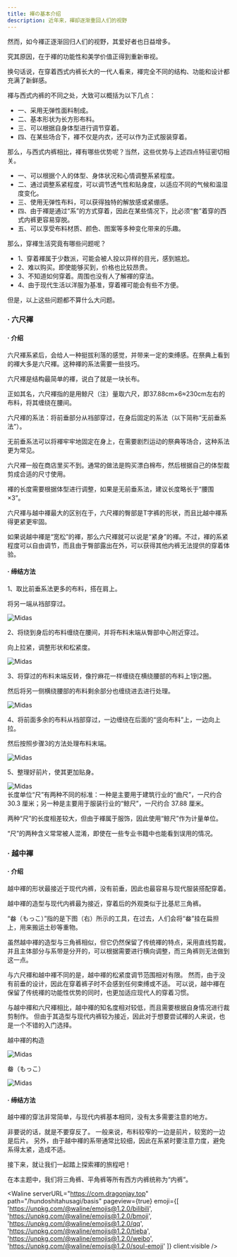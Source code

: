 ```yaml
---
title: 褌の基本介绍
description: 近年来，褌却逐渐重回人们的视野
---
```



然而，如今褌正逐渐回归人们的视野，其爱好者也日益增多。

究其原因，在于褌的功能性和美学价值正得到重新审视。

换句话说，在穿着西式内裤长大的一代人看来，褌完全不同的结构、功能和设计都充满了新鲜感。

褌与西式内裤的不同之处，大致可以概括为以下几点：

- 一、采用无弹性面料制成。
- 二、基本形状为长方形布料。
- 三、可以根据自身体型进行调节穿着。
- 四、在某些场合下，褌不仅是内衣，还可以作为正式服装穿着。

那么，与西式内裤相比，褌有哪些优势呢？当然，这些优势与上述四点特征密切相关。

- 一、可以根据个人的体型、身体状况和心情调整系紧程度。
- 二、通过调整系紧程度，可以调节透气性和贴身度，以适应不同的气候和温湿度变化。
- 三、使用无弹性布料，可以获得独特的解放感或紧绷感。
- 四、由于褌是通过“系”的方式穿着，因此在某些情况下，比必须“套”着穿的西式内裤更容易穿脱。
- 五、可以享受布料材质、颜色、图案等多种变化带来的乐趣。

那么，穿褌生活究竟有哪些问题呢？

- 1、穿着褌属于少数派，可能会被人投以异样的目光，感到尴尬。
- 2、难以购买。即使能够买到，价格也比较昂贵。
- 3、不知道如何穿着。周围也没有人了解褌的穿法。
- 4、由于现代生活以洋服为基准，穿着褌可能会有些不方便。

但是，以上这些问题都不算什么大问题。

### · 六尺褌

#### · 介绍

六尺褌系紧后，会给人一种挺拔利落的感觉，并带来一定的束缚感。在祭典上看到的褌大多是六尺褌。这种褌的系法需要一些技巧。

六尺褌是结构最简单的褌，说白了就是一块长布。

正如其名，六尺褌指的是用鲸尺（注）量取六尺，即37.88cm×6≈230cm左右的布料，将其缠绕在腰间。

六尺褌的系法：将前垂部分从裆部穿过，在身后固定的系法（以下简称“无前垂系法”）。

无前垂系法可以将褌牢牢地固定在身上，在需要剧烈运动的祭典等场合，这种系法更为常见。

六尺褌一般在商店里买不到。通常的做法是购买漂白棉布，然后根据自己的体型裁剪成合适的尺寸使用。

褌的长度需要根据体型进行调整，如果是无前垂系法，建议长度略长于“腰围×3”。

六尺褌与越中褌最大的区别在于，六尺褌的臀部是T字裤的形状，而且比越中褌系得更紧更牢固。

如果说越中褌是“宽松”的褌，那么六尺褌就可以说是“紧身”的褌。不过，褌的系紧程度可以自由调节，而且由于臀部露出在外，可以获得其他内裤无法提供的穿着体验。

#### · 缔结方法

1、取比前垂系法更多的布料，搭在肩上。

将另一端从裆部穿过。

<Image src="https://res.cloudinary.com/dkhp3hucr/image/upload/v1722320022/Fundoshi/fastening_ryokusyaku5_lhi9ce.avif" loading="lazy" isZoomed alt="Midas" client:visible />

2、将绕到身后的布料缠绕在腰间，并将布料末端从臀部中心附近穿过。

向上拉紧，调整形状和松紧度。

<Image src="https://res.cloudinary.com/dkhp3hucr/image/upload/v1722320210/Fundoshi/fastening_ryokusyaku2_ydtljl.avif" loading="lazy" isZoomed alt="Midas" client:visible />

3、将穿过的布料末端反转，像拧麻花一样缠绕在横绕腰部的布料上1到2圈。

然后将另一侧横绕腰部的布料剩余部分也缠绕进去进行处理。

<Image src="https://res.cloudinary.com/dkhp3hucr/image/upload/v1722320345/Fundoshi/fastening_ryokusyaku3_eydvop.avif" loading="lazy" isZoomed alt="Midas" client:visible />

4、将前面多余的布料从裆部穿过，一边缠绕在后面的“竖向布料”上，一边向上拉。

然后按照步骤3的方法处理布料末端。

<Image src="https://res.cloudinary.com/dkhp3hucr/image/upload/v1722320524/Fundoshi/fastening_ryokusyaku8_o302jo.avif" loading="lazy" isZoomed alt="Midas" client:visible />

5、整理好前片，使其更加贴身。

<Image src="https://res.cloudinary.com/dkhp3hucr/image/upload/v1722320623/Fundoshi/fastening_ryokusyaku7_spygu9.avif" loading="lazy" isZoomed alt="Midas" client:visible />

<Aside type="note" title="(注)">
长度单位“尺”有两种不同的标准：一种是主要用于建筑行业的“曲尺”，一尺约合 30.3 厘米；另一种是主要用于服装行业的“鲸尺”，一尺约合 37.88 厘米。

两种“尺”的长度相差较大，但由于褌属于服饰，因此使用“鲸尺”作为计量单位。

“尺”的两种含义常常被人混淆，即使在一些专业书籍中也能看到误用的情况。
</Aside>

### · 越中褌

#### · 介绍

越中褌的形状最接近于现代内裤，没有前垂，因此也最容易与现代服装搭配穿着。

越中褌的造型与现代内裤最为接近，穿着后的外观类似于比基尼三角裤。

“畚（もっこ）”指的是下图（右）所示的工具，在过去，人们会将“畚”挂在扁担上，用来搬运土砂等重物。

虽然越中褌的造型与三角裤相似，但它仍然保留了传统褌的特点，采用直线剪裁，并且主体部分与系带是分开的，可以根据需要进行横向调整，而三角裤则无法做到这一点。

与六尺褌和越中褌不同的是，越中褌的松紧度调节范围相对有限。 然而，由于没有前垂的设计，因此在穿着裤子时不会感到任何束缚或不适。 可以说，越中褌在保留了传统褌的功能性优势的同时，也更加适应现代人的穿着习惯。

与越中褌和六尺褌相比，越中褌的知名度相对较低，而且需要根据自身情况进行裁剪制作。 但由于其造型与现代内裤较为接近，因此对于想要尝试褌的人来说，也是一个不错的入门选择。

<div class="grid gap-2 grid-cols-2">

越中褌的构造

<Image src="https://res.cloudinary.com/dkhp3hucr/image/upload/v1722321208/Fundoshi/mokko.fig_ulabfs.avif" loading="lazy" isZoomed alt="Midas" client:visible />

畚（もっこ）

<Image src="https://res.cloudinary.com/dkhp3hucr/image/upload/v1722321207/Fundoshi/mokko_f3w4wm.avif" loading="lazy" isZoomed alt="Midas" client:visible />

</div>

#### · 缔结方法

越中褌的穿法非常简单，与现代内裤基本相同，没有太多需要注意的地方。

非要说的话，就是不要穿反了。 一般来说，布料较窄的一边是前片，较宽的一边是后片。 另外，由于越中褌的系带通常比较细，因此在系紧时要注意力度，避免系得太紧，造成不适。

接下来，就让我们一起踏上探索褌的旅程吧！

<Aside type="note" title="(注)">
在本主题中，我们将三角裤、平角裤等所有西方内裤统称为“内裤”。
</Aside>

<Waline serverURL="https://com.dragonjay.top" path="/hundoshitahusagi/basis" pageview={true} emoji={[
          'https://unpkg.com/@waline/emojis@1.2.0/bilibili',
          'https://unpkg.com/@waline/emojis@1.2.0/bmoji',
          'https://unpkg.com/@waline/emojis@1.2.0/qq',
          'https://unpkg.com/@waline/emojis@1.2.0/tieba',
          'https://unpkg.com/@waline/emojis@1.2.0/weibo',
          'https://unpkg.com/@waline/emojis@1.2.0/soul-emoji'
        ]} client:visible />